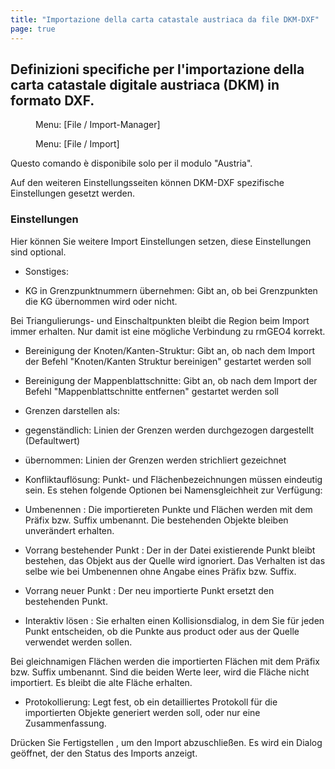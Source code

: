 ```yaml
---
title: "Importazione della carta catastale austriaca da file DKM-DXF"
page: true
---
```

## Definizioni specifiche per l&#39;importazione della carta catastale digitale austriaca (DKM) in formato DXF.
<GeoMapper> <Menu> Menu: [File / Import-Manager] </Menu> </GeoMapper>
<GeoDesigner> <Menu> Menu: [File / Import] </Menu> </GeoDesigner>

<Warning>
Questo comando &#232; disponibile solo per il modulo &quot;Austria&quot;.
</Warning>


Auf den weiteren Einstellungsseiten k&#246;nnen DKM-DXF spezifische Einstellungen gesetzt werden.

### Einstellungen
Hier k&#246;nnen Sie weitere Import Einstellungen setzen, diese Einstellungen sind optional.

- <Bold> Sonstiges: </Bold>  

-  KG in Grenzpunktnummern &#252;bernehmen: Gibt an, ob bei Grenzpunkten die KG &#252;bernommen wird oder nicht.





<Success>
Bei Triangulierungs- und Einschaltpunkten bleibt die Region beim Import immer erhalten. Nur damit ist eine m&#246;gliche Verbindung zu rmGEO4  korrekt.
</Success>


-  Bereinigung der Knoten/Kanten-Struktur: Gibt an, ob nach dem Import der Befehl &quot;Knoten/Kanten Struktur bereinigen&quot; gestartet werden soll

-  Bereinigung der Mappenblattschnitte: Gibt an, ob nach dem Import der Befehl &quot;Mappenblattschnitte entfernen&quot; gestartet werden soll

- Grenzen darstellen als: 

- gegenst&#228;ndlich: Linien der Grenzen werden durchgezogen dargestellt (Defaultwert)

- &#252;bernommen: Linien der Grenzen werden strichliert gezeichnet








- <Bold> Konfliktaufl&#246;sung: </Bold> Punkt- und Fl&#228;chenbezeichnungen m&#252;ssen eindeutig sein. Es stehen folgende Optionen bei Namensgleichheit  zur Verf&#252;gung:

- <Italic> Umbenennen </Italic> : Die importiereten Punkte und Fl&#228;chen werden mit dem Pr&#228;fix bzw. Suffix umbenannt. Die bestehenden Objekte bleiben unver&#228;ndert erhalten.

- <Italic> Vorrang bestehender Punkt </Italic> : Der in der Datei existierende Punkt bleibt bestehen, das Objekt aus der Quelle wird ignoriert. Das Verhalten ist das selbe wie bei <Italic> Umbenennen </Italic>  ohne Angabe eines Pr&#228;fix bzw. Suffix.

- <Italic> Vorrang neuer Punkt </Italic> : Der neu importierte Punkt ersetzt den bestehenden Punkt.

- <Italic> Interaktiv l&#246;sen </Italic> : Sie erhalten einen Kollisionsdialog, in dem Sie f&#252;r jeden Punkt entscheiden, ob die Punkte aus <Placeholder>product</Placeholder> oder aus der Quelle verwendet werden sollen. 


<Warning>
Bei gleichnamigen Fl&#228;chen werden die importierten Fl&#228;chen mit dem Pr&#228;fix bzw. Suffix umbenannt. Sind die beiden Werte leer, wird die Fl&#228;che nicht importiert. Es bleibt die alte Fl&#228;che erhalten.

</Warning>


- <Bold> Protokollierung: </Bold>  Legt fest, ob ein detailliertes Protokoll f&#252;r die importierten Objekte generiert werden soll, oder nur eine Zusammenfassung.




Dr&#252;cken Sie  <Border>Fertigstellen</Border> , um den Import abzuschlie&#223;en. Es wird ein Dialog ge&#246;ffnet, der den Status des Imports anzeigt.
